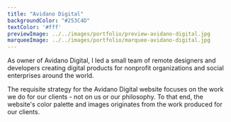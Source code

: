 ```yaml
---
title: "Avidano Digital"
backgroundColor: "#253C4D"
textColor: '#fff'
previewImage: ../../images/portfolio/preview-avidano-digital.jpg
marqueeImage: ../../images/portfolio/marquee-avidano-digital.jpg
---
```


<IntroBlock>

As owner of Avidano Digital, I led a small team of remote designers and developers creating digital products for nonprofit organizations and social enterprises around the world. 

</IntroBlock>

<TextBlock>

The requisite strategy for the Avidano Digital website focuses on the work we do for our clients - not on us or our philosophy. To that end, the website's color palette and images originates from the work produced for our clients.

</TextBlock>